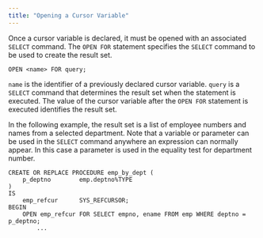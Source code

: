 ```yaml
---
title: "Opening a Cursor Variable"
---
```


<div id="opening_a_cursor_variable" class="registered_link"></div>


Once a cursor variable is declared, it must be opened with an associated `SELECT` command. The `OPEN FOR` statement specifies the `SELECT` command to be used to create the result set.

``` text
OPEN <name> FOR query;
```

`name` is the identifier of a previously declared cursor variable. `query` is a `SELECT` command that determines the result set when the statement is executed. The value of the cursor variable after the `OPEN FOR` statement is executed identifies the result set.

In the following example, the result set is a list of employee numbers and names from a selected department. Note that a variable or parameter can be used in the `SELECT` command anywhere an expression can normally appear. In this case a parameter is used in the equality test for department number.

``` text
CREATE OR REPLACE PROCEDURE emp_by_dept (
    p_deptno        emp.deptno%TYPE
)
IS
    emp_refcur      SYS_REFCURSOR;
BEGIN
    OPEN emp_refcur FOR SELECT empno, ename FROM emp WHERE deptno = p_deptno;
        ...
```
